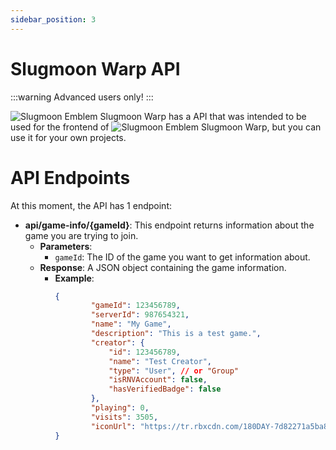 ```yaml
---
sidebar_position: 3
---
```



# Slugmoon Warp API

:::warning
Advanced users only!
:::

<span className="emoji-like-icon"><img src="/img/icon.png" alt="Slugmoon Emblem" /></span> <GradientText animated>Slugmoon Warp</GradientText> has a API that was intended to be used for the frontend of <span className="emoji-like-icon"><img src="/img/icon.png" alt="Slugmoon Emblem" /></span> <GradientText animated>Slugmoon Warp</GradientText>, but you can use it for your own projects.

# API Endpoints

At this moment, the API has 1 endpoint:

- **api/game-info/{gameId}**: This endpoint returns information about the game you are trying to join.
  - **Parameters**:
    - `gameId`: The ID of the game you want to get information about.
  - **Response**: A JSON object containing the game information.
    - **Example**:
        ```json
        {
                "gameId": 123456789,
                "serverId": 987654321,
                "name": "My Game",
                "description": "This is a test game.",
                "creator": {
                    "id": 123456789,
                    "name": "Test Creator",
                    "type": "User", // or "Group"
                    "isRNVAccount": false,
                    "hasVerifiedBadge": false
                },
                "playing": 0,
                "visits": 3505,
                "iconUrl": "https://tr.rbxcdn.com/180DAY-7d82271a5ba86e4e1d0301bcab3d7d2b/512/512/Image/Png/noFilter"
        }
        ```